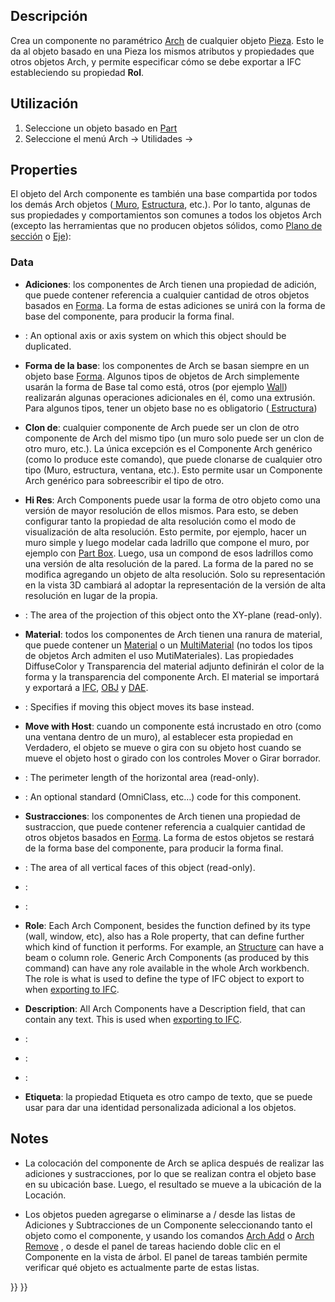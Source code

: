<languages/>

{{Docnav
|[[BIM_Library|Library]]
|[[Arch_Reference|Reference]]
|[[BIM_Workbench|BIM]]
|IconL=BIM_Library.svg
|IconR=Arch_Reference.svg
|IconC=Workbench_BIM.svg
}}

<div class="mw-translate-fuzzy">
{{GuiCommand/es
|Name=Arch Component
‏‎‏‎|Name/es=Arch Componente
‏‎‏‎|MenuLocation=Arch → Utilities → Component
|Workbenches=[[Arch_Workbench/es|Arch]]
|Shortcut={{KEY|C}} {{KEY|M}}
|SeeAlso=
}}
</div>

<span id="Description"></span>
==Descripción==

<div class="mw-translate-fuzzy">
Crea un componente no paramétrico [[Arch_Workbench/es | Arch]] de cualquier objeto [[Part_Workbench/es | Pieza]]. Esto le da al objeto basado en una Pieza los mismos atributos y propiedades que otros objetos Arch, y permite especificar cómo se debe exportar a IFC estableciendo su propiedad '''Rol'''.
</div>

<span id="Usage"></span>
<div class="mw-translate-fuzzy">
==Utilización==
</div>

<div class="mw-translate-fuzzy">
# Seleccione un objeto basado en [[Part_Workbench/es | Part]]
# Seleccione el menú Arch → Utilidades → {{KEY | [[Image: Arch Component.png | 16px]] [[Arch Component/es | Componente]]}}
</div>

==Properties==

<div class="mw-translate-fuzzy">
El objeto del Arch componente es también una base compartida por todos los demás Arch objetos ([[Arch Wall/es| Muro]], [[Arch Structure/es| Estructura]], etc.). Por lo tanto, algunas de sus propiedades y comportamientos son comunes a todos los objetos Arch (excepto las herramientas que no producen objetos sólidos, como [[Arch SectionPlane/es| Plano de sección]] o [[Arch Axis/es| Eje]]):
</div>

===Data===

{{TitleProperty|Component}}

<div class="mw-translate-fuzzy">
* '''Adiciones''': los componentes de Arch tienen una propiedad de adición, que puede contener referencia a cualquier cantidad de otros objetos basados en [[Part_Workbench/es | Forma]]. La forma de estas adiciones se unirá con la forma de base del componente, para producir la forma final.
</div>

* {{PropertyData|Axis|Link}}: An optional axis or axis system on which this object should be duplicated.

<div class="mw-translate-fuzzy">
* '''Forma de la base''': los componentes de Arch se basan siempre en un objeto base [[Part_Workbench/es | Forma]]. Algunos tipos de objetos de Arch simplemente usarán la forma de Base tal como está, otros (por ejemplo [[Arch Wall/es | Wall]]) realizarán algunas operaciones adicionales en él, como una extrusión. Para algunos tipos, tener un objeto base no es obligatorio ([[Arch Structure/es| Estructura]])
</div>

<div class="mw-translate-fuzzy">
* '''Clon de''': cualquier componente de Arch puede ser un clon de otro componente de Arch del mismo tipo (un muro solo puede ser un clon de otro muro, etc.). La única excepción es el Componente Arch genérico (como lo produce este comando), que puede clonarse de cualquier otro tipo (Muro, estructura, ventana, etc.). Esto permite usar un Componente Arch genérico para sobreescribir el tipo de otro.
</div>

<div class="mw-translate-fuzzy">
* '''Hi Res''': Arch Components puede usar la forma de otro objeto como una versión de mayor resolución de ellos mismos. Para esto, se deben configurar tanto la propiedad de alta resolución como el modo de visualización de alta resolución. Esto permite, por ejemplo, hacer un muro simple y luego modelar cada ladrillo que compone el muro, por ejemplo con [[Part Box | Part Box]]. Luego, usa un compond de esos ladrillos como una versión de alta resolución de la pared. La forma de la pared no se modifica agregando un objeto de alta resolución. Solo su representación en la vista 3D cambiará al adoptar la representación de la versión de alta resolución en lugar de la propia.
</div>

* {{PropertyData|Horizontal Area|Area}}: The area of the projection of this object onto the XY-plane (read-only).

<div class="mw-translate-fuzzy">
* '''Material''': todos los componentes de Arch tienen una ranura de material, que puede contener un [[Arch SetMaterial | Material]] o un [[Arch MultiMaterial | MultiMaterial]] (no todos los tipos de objetos Arch admiten el uso MutiMateriales). Las propiedades DiffuseColor y Transparencia del material adjunto definirán el color de la forma y la transparencia del componente Arch. El material se importará y exportará a [[Arch IFC | IFC]], [[Arch OBJ | OBJ]] y [[Arch DAE | DAE]].
</div>

* {{PropertyData|Move Base|Bool}}: Specifies if moving this object moves its base instead.

<div class="mw-translate-fuzzy">
* '''Move with Host''': cuando un componente está incrustado en otro (como una ventana dentro de un muro), al establecer esta propiedad en Verdadero, el objeto se mueve o gira con su objeto host cuando se mueve el objeto host o girado con los controles Mover o Girar borrador.
</div>

* {{PropertyData|Perimeter Length|Length}}: The perimeter length of the horizontal area (read-only).

* {{PropertyData|Standard Code|String}}: An optional standard (OmniClass, etc…) code for this component.

<div class="mw-translate-fuzzy">
* '''Sustracciones''': los componentes de Arch tienen una propiedad de sustraccion, que puede contener referencia a cualquier cantidad de otros objetos basados en [[Part_Workbench/es | Forma]]. La forma de estos objetos se restará de la forma base del componente, para producir la forma final.
</div>

* {{PropertyData|Vertical Area|Area}}: The area of all vertical faces of this object (read-only).

{{TitleProperty|IFC}}

* {{PropertyData|Ifc Data|Map|Hidden}}:

* {{PropertyData|Ifc Properties|Map|Hidden}}:

<div class="mw-translate-fuzzy">
* '''Role''': Each Arch Component, besides the function defined by its type (wall, window, etc), also has a Role property, that can define further which kind of function it performs. For example, an [[Arch Structure|Structure]] can have a beam o column role. Generic Arch Components (as produced by this command) can have any role available in the whole Arch workbench. The role is what is used to define the type of IFC object to export to when [[Arch IFC|exporting to IFC]].
</div>

{{TitleProperty|IFC Attributes}}

<div class="mw-translate-fuzzy">
* '''Description''': All Arch Components have a Description field, that can contain any text. This is used when [[Arch IFC|exporting to IFC]].
</div>

* {{PropertyData|Global Id|String}}:

* {{PropertyData|Object Type|String}}:

* {{PropertyData|Predefined Type|Enumeration}}:

<div class="mw-translate-fuzzy">
* '''Etiqueta''': la propiedad Etiqueta es otro campo de texto, que se puede usar para dar una identidad personalizada adicional a los objetos.
</div>

==Notes==

<div class="mw-translate-fuzzy">
* La colocación del componente de Arch se aplica después de realizar las adiciones y sustracciones, por lo que se realizan contra el objeto base en su ubicación base. Luego, el resultado se mueve a la ubicación de la Locación.
</div>

<div class="mw-translate-fuzzy">
* Los objetos pueden agregarse o eliminarse a / desde las listas de Adiciones y Subtracciones de un Componente seleccionando tanto el objeto como el componente, y usando los comandos [[Arch Add/es|Arch Add]] o [[Arch Remove/es|Arch Remove]] , o desde el panel de tareas haciendo doble clic en el Componente en la vista de árbol. El panel de tareas también permite verificar qué objeto es actualmente parte de estas listas.
</div>


{{Docnav
|[[BIM_Library|Library]]
|[[Arch_Reference|Reference]]
|[[BIM_Workbench|BIM]]
|IconL=BIM_Library.svg
|IconR=Arch_Reference.svg
|IconC=Workbench_BIM.svg
}}

{{BIM_Tools_navi{{#translation:}}}}
{{Userdocnavi{{#translation:}}}}